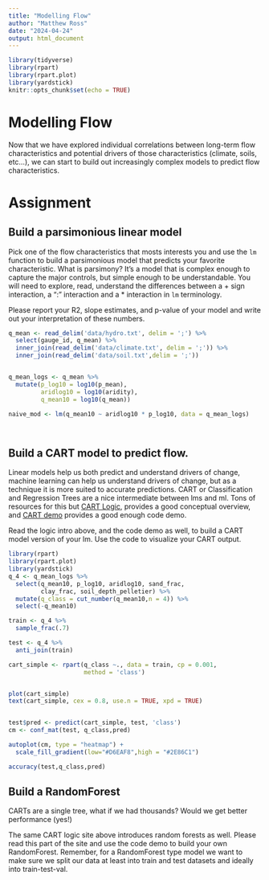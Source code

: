 ```yaml
---
title: "Modelling Flow"
author: "Matthew Ross"
date: "2024-04-24"
output: html_document
---
```


```r

library(tidyverse)
library(rpart)
library(rpart.plot)
library(yardstick)
knitr::opts_chunk$set(echo = TRUE)
```

# Modelling Flow

Now that we have explored individual correlations between long-term flow 
characteristics and potential drivers of those characteristics (climate,
soils, etc...), we can start to build out increasingly complex models
to predict flow characteristics. 

# Assignment


## Build a parsimonious linear model

Pick one of the flow characteristics that mosts interests you and use the `lm`
function to build a parsimonious model that predicts your favorite characteristic. What is parsimony? It's a model that is complex enough to
capture the major controls, but simple enough to be understandable. You
will need to explore, read, understand the differences between a + sign interaction, a ":" interaction and a * interaction in `lm` terminology. 

Please report your R2, slope estimates, and p-value of your model and 
write out your interpretation of these numbers. 

```r

q_mean <- read_delim('data/hydro.txt', delim = ';') %>%
  select(gauge_id, q_mean) %>%
  inner_join(read_delim('data/climate.txt', delim = ';')) %>%
  inner_join(read_delim('data/soil.txt',delim = ';'))


q_mean_logs <- q_mean %>%
  mutate(p_log10 = log10(p_mean),
         aridlog10 = log10(aridity),
         q_mean10 = log10(q_mean))

naive_mod <- lm(q_mean10 ~ aridlog10 * p_log10, data = q_mean_logs)




```


## Build a CART model to predict flow. 

Linear models help us both predict and understand drivers of change, machine learning can help us understand drivers of change, but as a technique it is 
more suited to accurate predictions. CART or Classification and Regression Trees
are a nice intermediate between lms and ml. Tons of resources for this but
[CART Logic](https://koalaverse.github.io/machine-learning-in-R/decision-trees.html#cart-software-in-r), provides a good conceptual overview, and [CART demo](https://www.statmethods.net/advstats/cart.html) provides a good enough code demo. 

Read the logic intro above, and the code demo as well, to build a CART model 
version of your lm. Use the code to visualize your CART output. 

```r


library(rpart)
library(rpart.plot)
library(yardstick)
q_4 <- q_mean_logs %>%
  select(q_mean10, p_log10, aridlog10, sand_frac,
         clay_frac, soil_depth_pelletier) %>%
  mutate(q_class = cut_number(q_mean10,n = 4)) %>%
  select(-q_mean10)

train <- q_4 %>%
  sample_frac(.7)

test <- q_4 %>%
  anti_join(train)

cart_simple <- rpart(q_class ~., data = train, cp = 0.001,
                     method = 'class')


plot(cart_simple)
text(cart_simple, cex = 0.8, use.n = TRUE, xpd = TRUE)


test$pred <- predict(cart_simple, test, 'class')
cm <- conf_mat(test, q_class,pred)

autoplot(cm, type = "heatmap") +
  scale_fill_gradient(low="#D6EAF8",high = "#2E86C1")

accuracy(test,q_class,pred)
```


## Build a RandomForest

CARTs are a single tree, what if we had thousands? Would we get better performance (yes!)

The same CART logic site above introduces random forests as well. Please 
read this part of the site and use the code demo to build your own RandomForest.
Remember, for a RandomForest type model we want to make sure we split our data
at least into train and test datasets and ideally into train-test-val. 




```r

```

